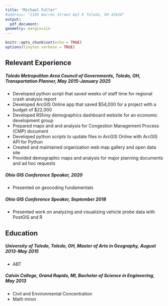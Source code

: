```yaml
---
title: "Michael Fuller"
#address: "2105 Warren Street Apt E Toledo, OH 43620"
output: 
  pdf_document:
geometry: margin=1in
---
```

```r
knitr::opts_chunk$set(echo = TRUE)
options(tinytex.verbose = TRUE)

```
\begin{center}
822 Lime City Road Apt J Rossford, OH 43620 | 616-953-0307 | mrfuller460@gmail.com | mikerfuller.com | linkedin.com/in/michaelryanfuller | github.com/mr-fuller | public.tableau.com/profile/mikerfuller
\end{center}

## Relevant Experience
##### Toledo Metropolitan Area Council of Governments, Toledo, OH, Transportation Planner, May 2015-January 2025
* Developed python script that saved weeks of staff time for regional crash analysis report
* Developed ArcGIS Online app that saved $54,000 for a project with a budget of $22,000
* Developed RShiny demographics dashboard website for an economic development group
* Prepared maps and and analysis for Congestion Management Process (CMP) document
* Developed python scripts to update files in ArcGIS Online with ArcGIS API for Python
* Created and maintained organization web map gallery and open data site
* Provided demographic maps and analysis for major planning documents and ad hoc requests

##### Ohio GIS Conference Speaker, 2020
* Presented on geocoding fundamentals

##### Ohio GIS Conference Speaker, September 2018
* Presented work on analyzing and visualizing vehicle probe data with PostGIS and R

## Education
##### University of Toledo, Toledo, OH, Master of Arts in Geography, August 2013-May 2015
* ABT

##### Calvin College, Grand Rapids, MI, Bachelor of Science in Engineering, May 2013
* Civil and Environmental Concentration
* Math minor





